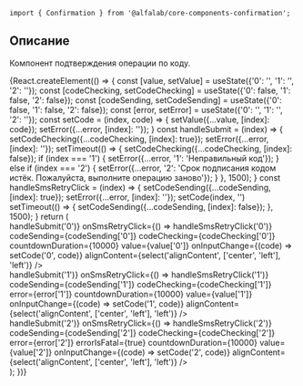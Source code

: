

<Meta title='Компоненты|Confirmation' component={Confirmation} />

<Title>
    Confirmation ({name}@{version})
</Title>

```tsx
import { Confirmation } from '@alfalab/core-components-confirmation';
```

## Описание

Компонент подтверждения операции по коду.

<Story name='Песочница'>
    {React.createElement(() => {
        const [value, setValue] = useState({'0': '', '1': '', '2': ''});
        const [codeChecking, setCodeChecking] = useState({'0': false, '1': false, '2': false});
        const [codeSending, setCodeSending] = useState({'0': false, '1': false, '2': false});
        const [error, setError] = useState({'0': '', '1': '', '2': ''});
        const setCode = (index, code) => {
            setValue({...value, [index]: code});
            setError({...error, [index]: ''});
        }
        const handleSubmit = (index) => {
            setCodeChecking({...codeChecking, [index]: true});
            setError({...error, [index]: ''});
            setTimeout(() => {
                setCodeChecking({...codeChecking, [index]: false});
                if (index === '1') {
                    setError({...error, '1': 'Неправильный код'});
                } else if (index === '2') {
                    setError({...error, '2': 'Срок подписания кодом истёк. Пожалуйста, выполните операцию заново'});
                }
            }, 1500);
        }
        const handleSmsRetryClick = (index) => {
            setCodeSending({...codeSending, [index]: true});
            setError({...error, [index]: ''});
            setCode(index, '')
            setTimeout(() => {
                setCodeSending({...codeSending, [index]: false});
            }, 1500);
        }
        return (
            <div style={{display: 'flex'}}>
                <div style={{display: 'flex', width: '100%', maxWidth: '375px', padding: '15px', boxSizing: 'border-box'}}>
                    <Confirmation
                        signTitle="Введите код из смс (успешный кейс)"
                        phone='+7 000 000 00 42'
                        onInputFinished={() => handleSubmit('0')}
                        onSmsRetryClick={() => handleSmsRetryClick('0')}
                        codeSending={codeSending['0']}
                        codeChecking={codeChecking['0']}
                        countdownDuration={10000}
                        value={value['0']}
                        onInputChange={(code) => setCode('0', code)}
                        alignContent={select('alignContent', ['center', 'left'], 'left')}
                    />
                </div>
                <div style={{display: 'flex', width: '100%', maxWidth: '375px', padding: '15px', boxSizing: 'border-box'}}>
                    <Confirmation
                        signTitle="Введите код из смс (кейс с ошибкой)"
                        phone='+7 000 000 00 42'
                        onInputFinished={() => handleSubmit('1')}
                        onSmsRetryClick={() => handleSmsRetryClick('1')}
                        codeSending={codeSending['1']}
                        codeChecking={codeChecking['1']}
                        error={error['1']}
                        countdownDuration={10000}
                        value={value['1']}
                        onInputChange={(code) => setCode('1', code)}
                        alignContent={select('alignContent', ['center', 'left'], 'left')}
                    />
                </div>
                <div style={{display: 'flex', width: '100%', maxWidth: '375px', padding: '15px', boxSizing: 'border-box'}}>
                    <Confirmation
                        signTitle="Введите код из смс (кейс с критичной ошибкой)"
                        phone='+7 000 000 00 42'
                        onInputFinished={() => handleSubmit('2')}
                        onSmsRetryClick={() => handleSmsRetryClick('2')}
                        codeSending={codeSending['2']}
                        codeChecking={codeChecking['2']}
                        error={error['2']}
                        errorIsFatal={true}
                        countdownDuration={10000}
                        value={value['2']}
                        onInputChange={(code) => setCode('2', code)}
                        alignContent={select('alignContent', ['center', 'left'], 'left')}
                    />
                </div>
            </div>
        );
    })}
</Story>

<Props of={Confirmation} />
